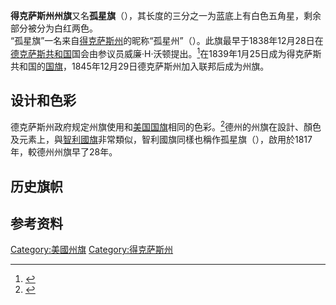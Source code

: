 {{Infobox Flag
|Name = 得克萨斯州
|Article = 州旗
|Image = Flag of Texas.svg
|Nickname = 孤星旗
|Use = 110000
|Symbol =
|Proportion = 2:3
|Adoption = 1933年8月31日<br>1839年1月25日最早使用
|Design = 长度的三分之一为蓝底上有白色五角星，剩余部分被分为白红两色。
|Designer = 查尔斯·B·斯图尔特
|Type = 州旗
}}

'''得克萨斯州州旗'''又名'''孤星旗'''（{{lang|en|Lone Star Flag}}），其长度的三分之一为蓝底上有白色五角星，剩余部分被分为白红两色。
<br>

“孤星旗”一名来自[[得克萨斯州|得克萨斯州]]的昵称“孤星州”（{{lang|en|The Lone Star State}}）。此旗最早于1838年12月28日在[[德克萨斯共和国|德克萨斯共和国]]国会由参议员威廉·H·沃顿提出。<ref>{{Handbook of Texas|id=msf01|name=Flags of Texas}}</ref>在1839年1月25日成为得克萨斯共和国的[[国旗|国旗]]，1845年12月29日德克萨斯州加入联邦后成为州旗。

==设计和色彩==
德克萨斯州政府规定州旗使用和[[美国国旗|美国国旗]]相同的色彩。<ref>{{cite web |url=http://www.statutes.legis.state.tx.us/SOTWDocs/GV/htm/GV.3100.29352.25489.htm |title=存档副本 |accessdate=2012-03-09 |deadurl=yes |archiveurl=https://web.archive.org/web/20090705225422/http://www.statutes.legis.state.tx.us/SOTWDocs/GV/htm/GV.3100.29352.25489.htm |archivedate=2009-07-05 }}</ref>德州的州旗在設計、顏色及元素上，與[[智利國旗|智利國旗]]非常類似，智利國旗同樣也稱作孤星旗（{{lang|es|La Estrella Solitaria}}），啟用於1817年，較德州州旗早了28年。

==历史旗帜==
{{Flag gallery
|File:Bandera del Primer Imperio Mexicano.svg|[[墨西哥第一帝国|墨西哥第一帝国]]<br>（1821年—1823年）
|File:Flag of Mexico (1823-1864, 1867-1893).svg|[[墨西哥临时政府|墨西哥临时政府]]<br>（1823年—1836年）
|File:Flag of the Republic of Texas (1836–1839).svg|[[得克萨斯共和国|得克萨斯共和国]]<br>（1836年—1839年）
|File:Flag of Texas (1835–1839).svg|[[得克萨斯共和国|得克萨斯共和国]]<br>（1835年—1839年）
|File:Flag of Texas.svg|[[得克萨斯共和国|得克萨斯共和国]]（1839年-1846年）；<br>[[德克萨斯州|德克萨斯州]]（1846年至今）
}}

{{Clear}}

==参考资料==
{{Reflist}}

{{U.S. flags}}

{{Flag-stub}}

[[Category:美國州旗|Category:美國州旗]]
[[Category:得克萨斯州|Category:得克萨斯州]]